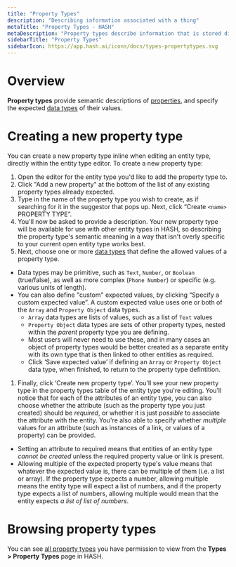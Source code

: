 ```yaml
---
title: "Property Types"
description: "Describing information associated with a thing"
metaTitle: "Property Types - HASH"
metaDescription: "Property types describe information that is stored directly on a thing, without reference to any other entity"
sidebarTitle: "Property Types"
sidebarIcon: https://app.hash.ai/icons/docs/types-propertytypes.svg
---
```


# Overview

**Property types** provide semantic descriptions of [properties](/guide/entities/attributes#properties), and specify the expected [data types](/guide/types/data-types) of their values.

# Creating a new property type

You can create a new property type inline when editing an entity type, directly within the entity type editor. To create a new property type:

1. Open the editor for the entity type you'd like to add the property type to.
1. Click "Add a new property" at the bottom of the list of any existing property types already expected.
1. Type in the name of the property type you wish to create, as if searching for it in the suggestor that pops up. Next, click “Create `<name>` PROPERTY TYPE”.
1. You'll now be asked to provide a description. Your new property type will be available for use with other entity types in HASH, so describing the property type's semantic meaning in a way that isn't overly specific to your current open entity type works best.
1. Next, choose one or more [data types](/guide/types/data-types) that define the allowed values of a property type.
  - Data types may be primitive, such as `Text`, `Number`, or `Boolean` (true/false), as well as more complex (`Phone Number`) or specific (e.g. various units of length).
  - You can also define "custom" expected values, by clicking “Specify a custom expected value”. A custom expected value uses one or both of the `Array` and `Property Object` data types.
    - `Array` data types are lists of values, such as a list of `Text` values
    - `Property Object` data types are sets of other property types, nested within the _parent_ property type you are defining.
    - Most users will never need to use these, and in many cases an object of property types would be better created as a separate entity with its own type that is then linked to other entities as required.
    - Click ‘Save expected value’ if defining an `Array` or `Property Object` data type, when finished, to return to the property type defintition.
1. Finally, click ‘Create new property type’. You'll see your new property type in the property types table of the entity type you're editing. You’ll notice that for each of the attributes of an entity type, you can also choose whether the attribute (such as the property type you just created) should be _required_, or whether it is just _possible_ to associate the attribute with the entity. You're also able to specify whether _multiple_ values for an attribute (such as instances of a link, or values of a property) can be provided.
  - Setting an attribute to required means that entities of an entity type _cannot be created_ unless the required property value or link is present.
  - Allowing multiple of the expected property type's value means that whatever the expected value is, there can be multiple of them (i.e. a list or array). If the property type expects a number, allowing multiple means the entity type will expect a list of numbers, and if the property type expects a list of numbers, allowing multiple would mean that the entity expects _a list of list of numbers_.

# Browsing property types

You can see [all property types](https://app.hash.ai/types/property-type) you have permission to view from the **Types > Property Types** page in HASH.